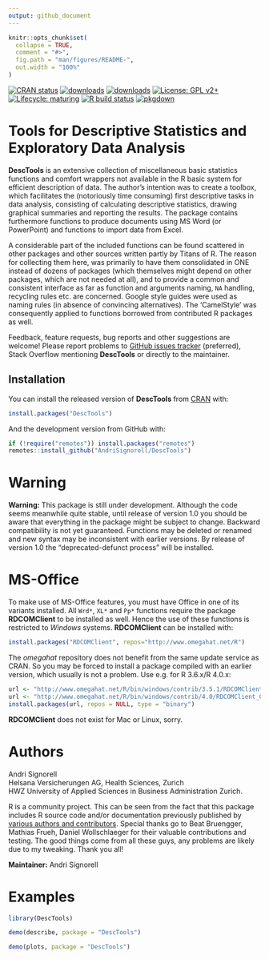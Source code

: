 ```yaml
---
output: github_document
---
```


<!-- README.md is generated from README.Rmd. Please edit that file -->

```r
knitr::opts_chunk$set(
  collapse = TRUE,
  comment = "#>",
  fig.path = "man/figures/README-",
  out.width = "100%"
)
```

<!-- badges: start -->
[![CRAN status](https://www.r-pkg.org/badges/version-last-release/DescTools)](https://CRAN.R-project.org/package=DescTools)
[![downloads](https://cranlogs.r-pkg.org/badges/grand-total/DescTools)](https://CRAN.R-project.org/package=DescTools)
[![downloads](http://cranlogs.r-pkg.org/badges/last-week/DescTools)](https://CRAN.R-project.org/package=DescTools)
[![License: GPL v2+](https://img.shields.io/badge/License-GPL%20v2+-blue.svg)](https://www.gnu.org/licenses/old-licenses/gpl-2.0.en.html)
[![Lifecycle: maturing](https://img.shields.io/badge/lifecycle-maturing-blue.svg)](https://www.tidyverse.org/lifecycle/#maturing)
[![R build status](https://github.com/AndriSignorell/DescTools/workflows/R-CMD-check/badge.svg)](https://github.com/AndriSignorell/DescTools/actions)
[![pkgdown](https://github.com/AndriSignorell/DescTools/workflows/pkgdown/badge.svg)](https://andrisignorell.github.io/DescTools/)
<!-- badges: end -->


# Tools for Descriptive Statistics and Exploratory Data Analysis

**DescTools** is an extensive collection of miscellaneous basic statistics functions and comfort wrappers not available in the R basic system for efficient description of data.
The author's intention was to create a toolbox, which facilitates the (notoriously time consuming) first descriptive tasks in data analysis, consisting of calculating descriptive statistics, drawing graphical summaries and reporting the results.
The package contains furthermore functions to produce documents using MS Word (or PowerPoint) and functions to import data from Excel.

A considerable part of the included functions can be found scattered in other packages and other sources written partly by Titans of R.
The reason for collecting them here, was primarily to have them consolidated in ONE instead of dozens of packages (which themselves might depend on other packages, which are not needed at all), and to provide a common and consistent interface as far as function and arguments naming, `NA` handling, recycling rules etc. are concerned.
Google style guides were used as naming rules (in absence of convincing alternatives).
The 'CamelStyle' was consequently applied to functions borrowed from contributed R packages as well.

Feedback, feature requests, bug reports and other suggestions are welcome!
Please report problems to [GitHub issues tracker](https://github.com/AndriSignorell/DescTools/issues) (preferred), Stack Overflow mentioning **DescTools** or directly to the maintainer.


## Installation

You can install the released version of **DescTools** from [CRAN](https://CRAN.R-project.org) with:

```r
install.packages("DescTools")
```

And the development version from GitHub with:

```r
if (!require("remotes")) install.packages("remotes")
remotes::install_github("AndriSignorell/DescTools")
```


# Warning

**Warning:** This package is still under development.
Although the code seems meanwhile quite stable, until release of version 1.0
you should be aware that everything in the package might be subject to change.
Backward compatibility is not yet guaranteed.
Functions may be deleted or renamed and new syntax may be inconsistent with earlier versions.
By release of version 1.0 the "deprecated-defunct process" will be installed.


# MS-Office

To make use of MS-Office features, you must have Office in one of its variants installed.
All `Wrd*`, `XL*` and `Pp*` functions require the package **RDCOMClient** to be installed as well.
Hence the use of these functions is restricted to *Windows* systems.
**RDCOMClient** can be installed with: 

```r
install.packages("RDCOMClient", repos="http://www.omegahat.net/R")
```
The *omegahat* repository does not benefit from the same update service as CRAN. So you may be forced to install a package compiled with an earlier version, which usually is not a problem.
Use e.g. for R 3.6.x/R 4.0.x:
```r
url <- "http://www.omegahat.net/R/bin/windows/contrib/3.5.1/RDCOMClient_0.93-0.zip"
url <- "http://www.omegahat.net/R/bin/windows/contrib/4.0/RDCOMClient_0.94-0.zip"
install.packages(url, repos = NULL, type = "binary")
```

**RDCOMClient** does not exist for Mac or Linux, sorry.


# Authors

Andri Signorell  
Helsana Versicherungen AG, Health Sciences, Zurich  
HWZ University of Applied Sciences in Business Administration Zurich.  

R is a community project.
This can be seen from the fact that this package includes R source code and/or documentation previously published by [various authors and contributors](https://andrisignorell.github.io/DescTools/authors.html).
Special thanks go to Beat Bruengger, Mathias Frueh, Daniel Wollschlaeger for their valuable contributions and testing.
The good things come from all these guys, any problems are likely due to my tweaking.
Thank you all!

**Maintainer:** Andri Signorell


# Examples

```r
library(DescTools)
```

<!-- ## Demo "describe" -->
```r
demo(describe, package = "DescTools")
```

<!-- ## Demo "plots" -->
```r
demo(plots, package = "DescTools")
```